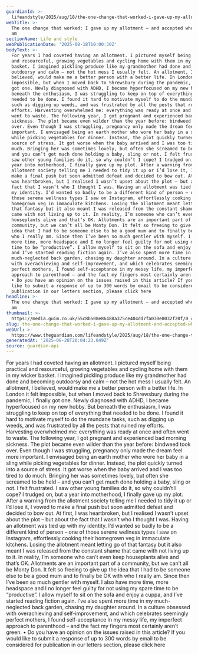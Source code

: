 ```yaml
---
guardianId: >-
  lifeandstyle/2025/aug/18/the-one-change-that-worked-i-gave-up-my-allotment-and-accepted-who-i-really-am
webTitle: >-
  The one change that worked: I gave up my allotment – and accepted who I really
  am
sectionName: Life and style
webPublicationDate: '2025-08-18T10:00:30Z'
bodyText: >-
  For years I had coveted having an allotment. I pictured myself being practical
  and resourceful, growing vegetables and cycling home with them in my wicker
  basket. I imagined pickling produce like my grandmother had done and becoming
  outdoorsy and calm – not the hot mess I usually felt. An allotment, I
  believed, would make me a better person with a better life. In London it felt
  impossible, but when I moved back to Shrewsbury during the pandemic, I finally
  got one. Newly diagnosed with ADHD, I became hyperfocused on my new hobby. But
  beneath the enthusiasm, I was struggling to keep on top of everything that
  needed to be done. I found it hard to motivate myself to do the mundane tasks,
  such as digging up weeds, and was frustrated by all the pests that ruined my
  efforts. Harvesting overwhelmed me: everything was ready at once and often
  went to waste. The following year, I got pregnant and experienced bad morning
  sickness. The plot became even wilder than the year before: bindweed took
  over. Even though I was struggling, pregnancy only made the dream feel more
  important. I envisaged being an earth mother who wore her baby in a sling
  while picking vegetables for dinner. Instead, the plot quickly turned into a
  source of stress. It got worse when the baby arrived and I was too tired to do
  much. Bringing her was sometimes lovely, but often she screamed to be held –
  and you can’t get much done holding a baby, sling or not. I felt frustrated. I
  saw other young families do it, so why couldn’t I cope? I trudged on, but a
  year into motherhood, I finally gave up my plot. After a warning from the
  allotment society telling me I needed to tidy it up or I’d lose it, I vowed to
  make a final push but soon admitted defeat and decided to bow out. At first, I
  was heartbroken, but I realised I wasn’t upset about the plot – but about the
  fact that I wasn’t who I thought I was. Having an allotment was tied up with
  my identity. I’d wanted so badly to be a different kind of person – one of
  those serene wellness types I saw on Instagram, effortlessly cooking their
  homegrown veg in immaculate kitchens. Losing the allotment meant letting go of
  that fantasy but it also meant I was released from the constant shame that
  came with not living up to it. In reality, I’m someone who can’t even keep
  houseplants alive and that’s OK. Allotments are an important part of a
  community, but we can’t all be Monty Don. It felt so freeing to give up the
  idea that I had to be someone else to be a good mum and to finally be OK with
  who I really am. Since then I’ve been so much gentler with myself. I also have
  more time, more headspace and I no longer feel guilty for not using my spare
  time to be “productive”. I allow myself to sit on the sofa and enjoy a cuppa,
  and I’ve started reading fiction again. I’ve also spent more time in my
  much-neglected back garden, chasing my daughter around. In a culture obsessed
  with overachieving and self-improvement, and which celebrates seemingly
  perfect mothers, I found self-acceptance in my messy life, my imperfect
  approach to parenthood – and the fact my fingers most certainly aren’t green.
  • Do you have an opinion on the issues raised in this article? If you would
  like to submit a response of up to 300 words by email to be considered for
  publication in our letters section, please click here
headline: >-
  The one change that worked: I gave up my allotment – and accepted who I really
  am
thumbnail: >-
  https://media.guim.co.uk/55c8b508e86488a375ce404dd7fa030e0032f20f/0_441_1200_960/500.jpg
slug: the-one-change-that-worked-i-gave-up-my-allotment-and-accepted-who-i-really-am
webUrl: >-
  https://www.theguardian.com/lifeandstyle/2025/aug/18/the-one-change-that-worked-i-gave-up-my-allotment-and-accepted-who-i-really-am
generatedAt: '2025-08-28T20:04:23.049Z'
source: guardian-api
---
```

For years I had coveted having an allotment. I pictured myself being practical and resourceful, growing vegetables and cycling home with them in my wicker basket. I imagined pickling produce like my grandmother had done and becoming outdoorsy and calm – not the hot mess I usually felt. An allotment, I believed, would make me a better person with a better life. In London it felt impossible, but when I moved back to Shrewsbury during the pandemic, I finally got one. Newly diagnosed with ADHD, I became hyperfocused on my new hobby. But beneath the enthusiasm, I was struggling to keep on top of everything that needed to be done. I found it hard to motivate myself to do the mundane tasks, such as digging up weeds, and was frustrated by all the pests that ruined my efforts. Harvesting overwhelmed me: everything was ready at once and often went to waste. The following year, I got pregnant and experienced bad morning sickness. The plot became even wilder than the year before: bindweed took over. Even though I was struggling, pregnancy only made the dream feel more important. I envisaged being an earth mother who wore her baby in a sling while picking vegetables for dinner. Instead, the plot quickly turned into a source of stress. It got worse when the baby arrived and I was too tired to do much. Bringing her was sometimes lovely, but often she screamed to be held – and you can’t get much done holding a baby, sling or not. I felt frustrated. I saw other young families do it, so why couldn’t I cope? I trudged on, but a year into motherhood, I finally gave up my plot. After a warning from the allotment society telling me I needed to tidy it up or I’d lose it, I vowed to make a final push but soon admitted defeat and decided to bow out. At first, I was heartbroken, but I realised I wasn’t upset about the plot – but about the fact that I wasn’t who I thought I was. Having an allotment was tied up with my identity. I’d wanted so badly to be a different kind of person – one of those serene wellness types I saw on Instagram, effortlessly cooking their homegrown veg in immaculate kitchens. Losing the allotment meant letting go of that fantasy but it also meant I was released from the constant shame that came with not living up to it. In reality, I’m someone who can’t even keep houseplants alive and that’s OK. Allotments are an important part of a community, but we can’t all be Monty Don. It felt so freeing to give up the idea that I had to be someone else to be a good mum and to finally be OK with who I really am. Since then I’ve been so much gentler with myself. I also have more time, more headspace and I no longer feel guilty for not using my spare time to be “productive”. I allow myself to sit on the sofa and enjoy a cuppa, and I’ve started reading fiction again. I’ve also spent more time in my much-neglected back garden, chasing my daughter around. In a culture obsessed with overachieving and self-improvement, and which celebrates seemingly perfect mothers, I found self-acceptance in my messy life, my imperfect approach to parenthood – and the fact my fingers most certainly aren’t green. • Do you have an opinion on the issues raised in this article? If you would like to submit a response of up to 300 words by email to be considered for publication in our letters section, please click here
